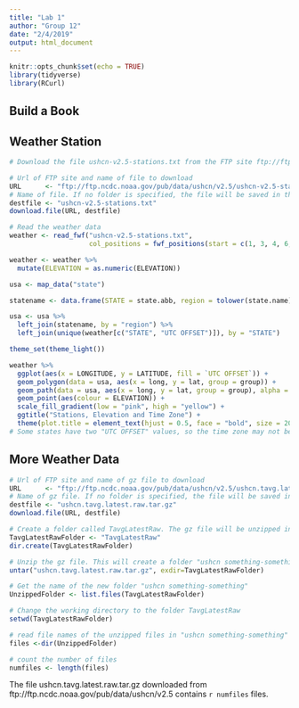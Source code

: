 ```yaml
---
title: "Lab 1"
author: "Group 12"
date: "2/4/2019"
output: html_document
---
```


```r
knitr::opts_chunk$set(echo = TRUE)
library(tidyverse)
library(RCurl)
```

## Build a Book


## Weather Station

```r
# Download the file ushcn-v2.5-stations.txt from the FTP site ftp://ftp.ncdc.noaa.gov/pub/data/ushcn/v2.5:

# Url of FTP site and name of file to download
URL      <- "ftp://ftp.ncdc.noaa.gov/pub/data/ushcn/v2.5/ushcn-v2.5-stations.txt"
# Name of file. If no folder is specified, the file will be saved in the working directory.
destfile <- "ushcn-v2.5-stations.txt"
download.file(URL, destfile)
```

```r
# Read the weather data
weather <- read_fwf("ushcn-v2.5-stations.txt",
                    col_positions = fwf_positions(start = c(1, 3, 4, 6, 13, 22, 33, 39, 42, 73, 80, 87, 94), end = c(2, 3, 5, 11, 20, 30, 37, 40, 71, 78, 85, 92, 95), col_names = c("COUNTRY CODE", "NETWORK CODE ", "ID PLACEHOLDERS", "COOP ID", "LATITUDE", "LONGITUDE", "ELEVATION", "STATE", "NAME", "COMPONENT 1", "COMPONENT 2", "COMPONENT 3", "UTC OFFSET")))

weather <- weather %>%
  mutate(ELEVATION = as.numeric(ELEVATION))

usa <- map_data("state")

statename <- data.frame(STATE = state.abb, region = tolower(state.name), stringsAsFactors = FALSE)

usa <- usa %>% 
  left_join(statename, by = "region") %>%
  left_join(unique(weather[c("STATE", "UTC OFFSET")]), by = "STATE")
```

```r
theme_set(theme_light())

weather %>%
  ggplot(aes(x = LONGITUDE, y = LATITUDE, fill = `UTC OFFSET`)) + 
  geom_polygon(data = usa, aes(x = long, y = lat, group = group)) +
  geom_path(data = usa, aes(x = long, y = lat, group = group), alpha = 0.3) +
  geom_point(aes(colour = ELEVATION)) + 
  scale_fill_gradient(low = "pink", high = "yellow") +
  ggtitle("Stations, Elevation and Time Zone") +
  theme(plot.title = element_text(hjust = 0.5, face = "bold", size = 20))
# Some states have two "UTC OFFSET" values, so the time zone may not be exactly true
```



## More Weather Data
```r
# Url of FTP site and name of gz file to download
URL      <- "ftp://ftp.ncdc.noaa.gov/pub/data/ushcn/v2.5/ushcn.tavg.latest.raw.tar.gz"
# Name of gz file. If no folder is specified, the file will be saved in the working directory.
destfile <- "ushcn.tavg.latest.raw.tar.gz"
download.file(URL, destfile)
```

```r
# Create a folder called TavgLatestRaw. The gz file will be unzipped in this folder.
TavgLatestRawFolder <- "TavgLatestRaw"
dir.create(TavgLatestRawFolder)

# Unzip the gz file. This will create a folder "ushcn something-something" within the TavgLatestRaw folder. This newest folder will contains the unzipped files.
untar("ushcn.tavg.latest.raw.tar.gz", exdir=TavgLatestRawFolder) 

# Get the name of the new folder "ushcn something-something"
UnzippedFolder <- list.files(TavgLatestRawFolder)

# Change the working directory to the folder TavgLatestRaw
setwd(TavgLatestRawFolder)

# read file names of the unzipped files in "ushcn something-something"
files <-dir(UnzippedFolder)

# count the number of files 
numfiles <- length(files)
```
The file ushcn.tavg.latest.raw.tar.gz downloaded from ftp://ftp.ncdc.noaa.gov/pub/data/ushcn/v2.5  contains `r numfiles` files.

